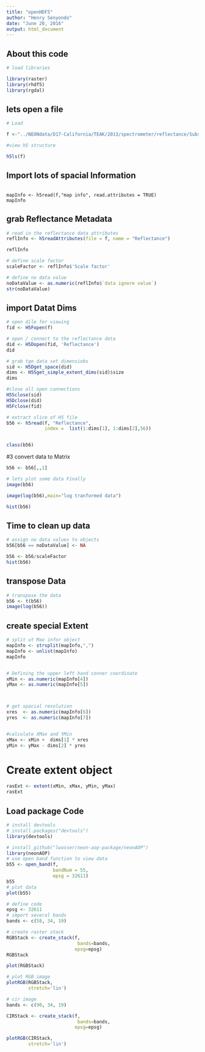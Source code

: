 ```yaml
---
title: "openHDF5"
author: "Henry Senyondo"
date: "June 20, 2016"
output: html_document
---
```



## About this code
```r
# load libraries

library(raster)
library(rhdf5)
library(rgdal)

```

## lets open a file
```r
# Load 

f <-"../NEONdata/D17-California/TEAK/2013/spectrometer/reflectance/Subset3NIS1_20130614_100459_atmcor.h5"

#view h5 structure

h5ls(f)

```


## Import lots of spacial Information
```r

```



```
mapInfo <- h5read(f,"map info", read.attributes = TRUE)
mapInfo

```

## grab Reflectance Metadata

```r

# read in the reflectance data attributes
reflInfo <- h5readAttributes(file = f, name = "Reflectance")

reflInfo

# define scale factor
scaleFactor <- reflInfo$'Scale factor'

# define no data value
noDataValue <- as.numeric(reflInfo$`data ignore value`)
str(noDataValue)

```


## import  Datat Dims

```r

# open dile for viewing
fid <- H5Fopen(f)

# open / connect to the reflectance data
did <- H5Dopen(fid, 'Reflectance')
did

# grab tge data set dimensiobs
sid <- H5Dget_space(did)
dims <- H5Sget_simple_extent_dims(sid)$size
dims

#close all open connections
H5Sclose(sid)
H5Dclose(did)
H5Fclose(fid)

```


```r

# extract slice of H5 file
b56 <- h5read(f, "Reflectance", 
              index =  list(1:dims[1], 1:dims[2],56))


class(b56)
```


#3 convert data to Matrix

```r
b56 <- b56[,,1]

# lets plot some data Finally
image(b56)

image(log(b56),main="log tranformed data")

hist(b56)
```



## Time to clean up data

```r
# assign no data values to objects
b56[b56 == noDataValue] <- NA

b56 <- b56/scaleFactor
hist(b56)
```


## transpose Data

```r

# transpose the data
b56 <- t(b56)
image(log(b56))

```


## create special Extent

```r

# split ut Mao infor object
mapInfo <- strsplit(mapInfo,",")
mapInfo <- unlist(mapInfo)
mapInfo


# Defining the upper left hand conner coordinate
xMin <- as.numeric(mapInfo[4])
yMax <- as.numeric(mapInfo[5])



# get spacial resolution
xres  <- as.numeric(mapInfo[6])
yres  <- as.numeric(mapInfo[7])


#calculate XMax and YMin
xMax <- xMin +  dims[1] * xres
yMin <- yMax - dims[2] * yres


```

# Create extent object 
```r
rasExt <- extent(xMin, xMax, yMin, yMax)
rasExt

```





## Load package Code


```r

# install devtools
# install.packages("devtools")
library(devtools)

# install_github("lwasser/neon-aop-package/neonAOP")
library(neonAOP)
# use open band function to view data
b55 <- open_band(f,
                 bandNum = 55,
                 epsg = 32611)
b55
# plot data
plot(b55)

# define code
epsg <- 32611
# import several bands
bands <- c(58, 34, 19)

# create raster stack
RGBStack <- create_stack(f,
                          bands=bands,
                         epsg=epsg)
RGBStack

plot(RGBStack)

# plot RGB image
plotRGB(RGBStack,
        stretch='lin')

# cir image
bands <- c(90, 34, 19)

CIRStack <- create_stack(f,
                          bands=bands,
                         epsg=epsg)

plotRGB(CIRStack,
        stretch='lin')
                   
```